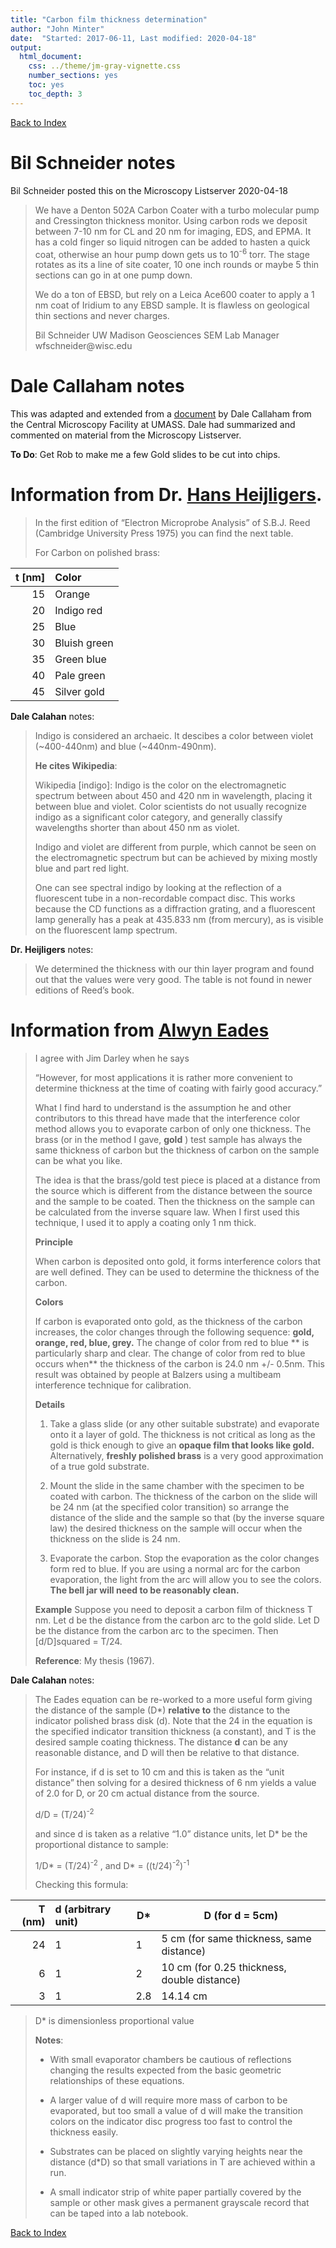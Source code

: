 ```yaml
---
title: "Carbon film thickness determination"
author: "John Minter"
date:  "Started: 2017-06-11, Last modified: 2020-04-18"
output:
  html_document:
    css: ../theme/jm-gray-vignette.css
    number_sections: yes
    toc: yes
    toc_depth: 3
---
```


[Back to Index](../README.html)

# Bil Schneider notes

Bil Schneider posted this on the Microscopy Listserver 2020-04-18

> We have a Denton 502A Carbon Coater with a turbo molecular pump and
> Cressington thickness monitor. Using carbon rods we deposit between 7-10 nm
> for CL and 20 nm for imaging, EDS, and EPMA. It has a cold finger so liquid
> nitrogen can be added to hasten a quick coat, otherwise an hour pump down
> gets us to 10^-6^ torr. The stage rotates as its a line of site coater,
> 10 one inch rounds or maybe 5 thin sections can go in at one pump down.
>
> We do a ton of EBSD, but rely on a Leica Ace600 coater to apply a 1 nm coat of
> Iridium to any EBSD sample. It is flawless on geological thin sections and
> never charges.
> 
> Bil Schneider UW Madison Geosciences SEM Lab Manager    
> wfschneider@wisc.edu


# Dale Callaham notes

This was adapted and extended from a
[document](https://www.bio.umass.edu/microscopy/CarbonFilmThicknessMethods.pdf) 
by Dale Callaham from the Central Microscopy Facility at UMASS. Dale had
summarized and commented on material from the Microscopy Listserver.

**To Do**: Get Rob to make me a few Gold slides to be cut into chips.

# Information from Dr. [Hans Heijligers](mailto:H.J.M.Heijligers@TUE.NL).

> In the first edition of "Electron Microprobe Analysis" of S.B.J.
> Reed	(Cambridge University Press 1975) you can find the next table.
> 
> For Carbon on polished brass:


| t [nm] | Color |
|-------:|:------|
| 15 | Orange |
| 20 | Indigo red |
| 25 | Blue |
| 30 | Bluish green |
| 35 | Green blue |
| 40 | Pale green |
| 45 | Silver gold |

**Dale Calahan**  notes:

> Indigo is considered an archaeic. It descibes a
> color between violet (~400-440nm) and blue (~440nm-490nm).
> 
> **He cites Wikipedia**:
> 
> Wikipedia [indigo]: Indigo is the color on the electromagnetic spectrum
> between about 450 and 420 nm in wavelength, placing it between blue and
> violet. Color scientists do not usually recognize indigo as a significant
> color category, and generally classify wavelengths shorter than
> about 450 nm as violet.
>
> Indigo and violet are different from purple, which cannot be seen on the
> electromagnetic spectrum but can be achieved by mixing mostly blue and
> part red light.
> 
> One can see spectral indigo by looking at the reflection of a fluorescent
> tube in a non-recordable compact disc. This works because the CD functions
> as a diffraction grating, and a fluorescent lamp generally has a peak at
> 435.833 nm (from mercury), as is visible on the fluorescent lamp spectrum.

**Dr. Heijligers** notes:

> We determined the thickness with our thin layer program and
> found out that the values were very good. The table is not
> found in newer editions of Reed's book.


# Information from [Alwyn Eades](mailto:jae5@lehigh.edu)

>  I agree with Jim Darley when he says
>
> "However, for most applications it is rather more convenient to determine
> thickness at the time of coating with fairly good accuracy."
>
> What I find hard to understand is the assumption he and other contributors
> to this thread have made that the interference color method allows you to
> evaporate carbon of only one thickness. The brass (or in the method I
> gave, **gold** ) test sample has always the same thickness of carbon but
> the thickness of carbon on the sample can be what you like.
>
> The idea is that the brass/gold test piece is placed at a distance from
> the source which is different from the distance between the source and the
> sample to be coated. Then the thickness on the sample can be calculated
> from the inverse square law. When I first used this technique, I used
> it to apply a coating only 1 nm thick.
>
> **Principle**
>
> When carbon is deposited onto gold, it forms interference colors that
> are well defined. They can be used to determine the thickness of the
> carbon.
> 
> **Colors**
>
> If carbon is evaporated onto gold, as the thickness of the carbon increases,
> the color changes through the following sequence: **gold, orange, red, blue,
> grey.**  The change of color from red to blue ** is particularly sharp and
> clear. The change of color from red to blue occurs when** the thickness of
> the carbon is 24.0 nm +/- 0.5nm. This result was obtained by people at
> Balzers using a multibeam interference technique for calibration.
>
>
> **Details**
>
> 
> 1. Take a glass slide (or any other suitable substrate) and evaporate onto
> it a layer of gold. The thickness is not critical as long as the gold is
> thick enough to give an **opaque film that looks like gold.**
> Alternatively, **freshly polished brass**
> is a very good approximation of a true gold substrate.
>
> 2. Mount the slide in the same chamber with the specimen to be coated with
> carbon. The thickness of the carbon on the slide will be 24 nm (at the
> specified color transition) so arrange the distance of the slide and the
> sample so that (by the inverse square law) the desired thickness on
> the sample will occur when the thickness on the slide is 24 nm.
>
> 3. Evaporate the carbon.  Stop the evaporation as the color changes form
> red to blue. If you are using a normal arc for the carbon evaporation,
> the light from the arc will allow you to see the colors.
> **The bell jar will need to be reasonably clean.**
>
> **Example**
> Suppose you need to deposit a carbon film of thickness T nm. Let d be the
> distance from the carbon arc to the gold slide. Let D be the distance from
> the carbon arc to the specimen. Then [d/D]squared = T/24.
>
> **Reference**: My thesis (1967).


**Dale Calahan**  notes:

> The Eades equation can be re-worked to a more useful form giving the
> distance of the sample (D*) **relative to**  the distance to the
> indicator polished brass disk (d). Note that the 24 in the equation
> is the specified indicator transition thickness (a constant), and T
> is the desired sample coating thickness. The distance **d** can be any
> reasonable distance, and D will then be relative to that distance.
>
> For instance, if d is set to 10 cm and this is taken as the
> "unit distance" then solving for a desired thickness of 6 nm
> yields a value of 2.0 for D, or 20 cm actual distance from the
> source.
>
> d/D = (T/24)^-2^
>
> and since d is taken as a relative "1.0" distance units, let D* be the proportional distance to sample:
>
> 1/D* = (T/24)^-2^ , and D* = ((t/24)^-2^)^-1^
>
> Checking this formula:

| T (nm) | d (arbitrary unit) | D* | D (for d = 5cm) |
|-------:|:-------------------|----|-----------------|
| 24 | 1 | 1 | 5 cm (for same thickness, same distance)|
| 6 | 1 | 2 | 10 cm (for 0.25 thickness, double distance) |
| 3 | 1 | 2.8 | 14.14 cm |

> D* is dimensionless proportional value
>
> **Notes**:
>
> - With small evaporator chambers be cautious of reflections changing the
> results expected from the basic geometric relationships of these equations.
>
> - A larger value of d will require more mass of carbon to be evaporated,
> but too small a value of d will make the transition colors on the indicator
> disc progress too fast to control the thickness easily.
>
> - Substrates can be placed on slightly varying heights near the distance (d*D)
> so that small variations in T are achieved within a run.
> 
> - A small indicator strip of white paper partially covered by the sample or
> other mask gives a permanent grayscale record that can be taped into a
> lab notebook.


[Back to Index](../README.html)
